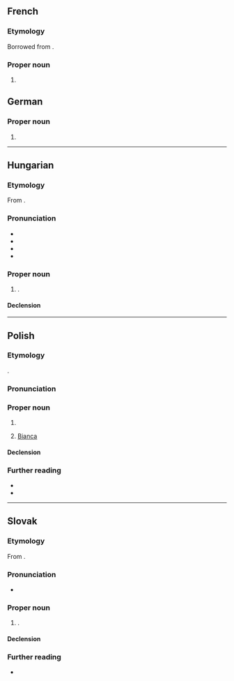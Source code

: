 {{also|Bianką}}
==French==

===Etymology===
Borrowed from {{borrowed|fr|de|Bianka}}.

===Proper noun===
{{fr-proper noun|f}}

# {{given name|fr|female|var=Blanche}}

==German==

===Proper noun===
{{head|de|proper noun}}

# {{given name|de|female|var=Bianca}}

----

==Hungarian==
{{wikipedia|lang=hu}}

===Etymology===
From {{der|hu|it|Bianca}}.

===Pronunciation===
* {{hu-IPA}}
* {{audio|hu|Hu-Bianka.ogg|Audio}}
* {{hyphenation|hu|Bi|an|ka}}
* {{rhymes|hu|kɒ|s=3}}

===Proper noun===
{{head|hu|proper noun}}

# {{given name|hu|female}}.

====Declension====
{{hu-infl-nom|Bianká|o}}{{hu-pos-tok|Bianká}}

----

==Polish==
{{wp|lang=pl}}

===Etymology===
{{bor+|pl|it|Bianca}}.

===Pronunciation===
{{pl-p|a=Pl-Bianka.ogg}}

===Proper noun===
{{pl-proper noun|f}}

# {{given name|pl|female|eq=Bianca}}
# {{lb|pl|astronomy}} [[Bianca]] {{gl|moon of Uranus}}

====Declension====
{{pl-decl-noun-f}}

===Further reading===
* {{R:pl:WSJP}}
* {{R:pl:PWN}}

{{C|pl|Moons of Uranus}}

----

==Slovak==

===Etymology===
From {{der|sk|it|Bianca}}.

===Pronunciation===
* {{IPA|sk|/ˈbi̯aŋka/}}

===Proper noun===
{{sk-proper noun|g=f|gen=Bianky|pl=Bianky|decl=žena}}

# {{given name|sk|female}}.

====Declension====
{{sk-decl-noun|Bianka|Bianky|Bianke|Bianku|Bianke|Biankou|Bianky|Bianok|Biankám|Bianky|Biankách|Biankami}}

===Further reading===
* {{R:SDK}}